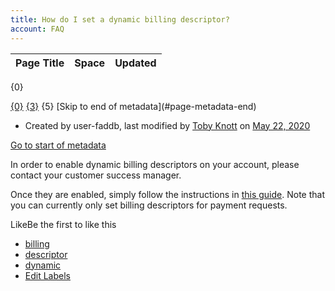 ```yaml
---
title: How do I set a dynamic billing descriptor?
account: FAQ 
---
```


<table class="aui"> <thead> <tr class="header"> <th class="search-result-title">Page Title</th> <th class="search-result-space">Space</th> <th class="search-result-date">Updated</th> </tr> </thead> </table> <p class="search-result-count">{0}</p> <tr class="search-result"> <td class="search-result-title"><a href="{1}" class="content-type-{2}"><span>{0}</span></a></td> <td class="search-result-space"><a class="space" href="/display/{4}/" title="{3}">{3}</a></td> <td class="search-result-date"><span class="date" title="{6}">{5}</span></td> </tr> [Skip to end of metadata](#page-metadata-end)

*   Created by user-faddb, last modified by [Toby Knott](    /display/~toby.knott
    ) on [May 22, 2020](/pages/diffpagesbyversion.action?pageId=721086&selectedPageVersions=2&selectedPageVersions=3 "Show changes")

[Go to start of metadata](#page-metadata-start)

In order to enable dynamic billing descriptors on your account, please contact your customer success manager.

Once they are enabled, simply follow the instructions in [this guide](/display/DOCS/Dynamic+billing+descriptor). Note that you can currently only set billing descriptors for payment requests.

LikeBe the first to like this

*   [billing](/label/FAQ/billing)
*   [descriptor](/label/FAQ/descriptor)
*   [dynamic](/label/FAQ/dynamic)
*   [Edit Labels](# "Edit Labels (Type 'l')")





